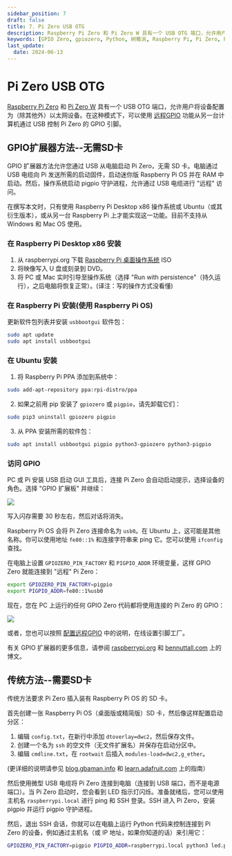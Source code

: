 ```yaml
---
sidebar_position: 7
draft: false
title: 7. Pi Zero USB OTG
description: Raspberry Pi Zero 和 Pi Zero W 具有一个 USB OTG 端口，允许用户将设备配置为（除其他外）以太网设备。在这种模式下，可以使用远程GPIO功能从另一台计算机通过 USB 控制 Pi Zero 的 GPIO 引脚。
keywords: [GPIO Zero, gpiozero, Python, 树莓派, Raspberry Pi, Pi Zero, Pi Zero W, OTG, USB, 远程, 远程GPIO, rgpio, pigpio]
last_update: 
  date: 2024-06-13
---
```


# Pi Zero USB OTG

[Raspberry Pi Zero](https://www.raspberrypi.org/products/raspberry-pi-zero/) 和 [Pi Zero W](https://www.raspberrypi.org/products/raspberry-pi-zero-w/) 具有一个 USB OTG 端口，允许用户将设备配置为（除其他外）以太网设备。在这种模式下，可以使用 [远程GPIO](./remote-gpio.mdx) 功能从另一台计算机通过 USB 控制 Pi Zero 的 GPIO 引脚。

## GPIO扩展器方法--无需SD卡

GPIO 扩展器方法允许您通过 USB 从电脑启动 Pi Zero，无需 SD 卡。电脑通过 USB 电缆向 Pi 发送所需的启动固件，启动迷你版 Raspberry Pi OS 并在 RAM 中启动。然后，操作系统启动 pigpio 守护进程，允许通过 USB 电缆进行 "远程" 访问。

在撰写本文时，只有使用 Raspberry Pi Desktop x86 操作系统或 Ubuntu（或其衍生版本），或从另一台 Raspberry Pi 上才能实现这一功能。目前不支持从 Windows 和 Mac OS 使用。

### 在 Raspberry Pi Desktop x86 安装

1. 从 raspberrypi.org 下载 [Raspberry Pi 桌面操作系统](https://www.raspberrypi.org/downloads/raspberry-pi-desktop/) ISO
2. 将映像写入 U 盘或刻录到 DVD。
3. 将 PC 或 Mac 实时引导至操作系统（选择 "Run with persistence"（持久运行），之后电脑将恢复正常）。(译注：写的操作方式没看懂)

### 在 Raspberry Pi 安装(使用 Raspberry Pi OS)

更新软件包列表并安装 `usbbootgui` 软件包：

```sh
sudo apt update
sudo apt install usbbootgui
```

### 在 Ubuntu 安装

1. 将 Raspberry Pi PPA 添加到系统中：

```sh
sudo add-apt-repository ppa:rpi-distro/ppa
```

2. 如果之前用 pip 安装了 `gpiozero` 或 `pigpio`，请先卸载它们：

```sh
sudo pip3 uninstall gpiozero pigpio
```

3. 从 PPA 安装所需的软件包：

```sh
sudo apt install usbbootgui pigpio python3-gpiozero python3-pigpio
```

### 访问 GPIO

PC 或 Pi 安装 USB 启动 GUI 工具后，连接 Pi Zero 会自动启动提示，选择设备的角色。选择 "GPIO 扩展板" 并继续：

![](@site/static/gpiozeroimg/gpio-expansion-prompt.png)

写入闪存需要 30 秒左右，然后对话将消失。

Raspberry Pi OS 会将 Pi Zero 连接命名为 `usb0`。在 Ubuntu 上，这可能是其他名称。你可以使用地址 `fe80::1%` 和连接字符串来 ping 它。您可以使用 `ifconfig` 查找。

在电脑上设置 `GPIOZERO_PIN_FACTORY` 和 `PIGPIO_ADDR` 环境变量，这样 GPIO Zero 就能连接到 "远程" Pi Zero：

```sh
export GPIOZERO_PIN_FACTORY=pigpio
export PIGPIO_ADDR=fe80::1%usb0
```

现在，您在 PC 上运行的任何 GPIO Zero 代码都将使用连接的 Pi Zero 的 GPIO：

![](@site/static/gpiozeroimg/gpio-expansion-example.png)

或者，您也可以按照 [配置远程GPIO](./remote-gpio.mdx) 中的说明，在线设置引脚工厂。

有关 GPIO 扩展器的更多信息，请参阅 [raspberrypi.org](https://www.raspberrypi.org/blog/gpio-expander/) 和 [bennuttall.com](http://bennuttall.com/raspberry-pi-zero-gpio-expander/) 上的博文。

## 传统方法--需要SD卡

传统方法要求 Pi Zero 插入装有 Raspberry Pi OS 的 SD 卡。

首先创建一张 Raspberry Pi OS（桌面版或精简版）SD 卡，然后像这样配置启动分区：

1. 编辑 `config.txt`，在新行中添加 `dtoverlay=dwc2`，然后保存文件。
2. 创建一个名为 `ssh` 的空文件（无文件扩展名）并保存在启动分区中。
3. 编辑 `cmdline.txt`，在 `rootwait` 后插入 `modules-load=dwc2,g_ether`。

(更详细的说明请参见 [blog.gbaman.info](http://blog.gbaman.info/?p=791) 和 [learn.adafruit.com](https://learn.adafruit.com/turning-your-raspberry-pi-zero-into-a-usb-gadget/ethernet-gadget) 上的指南）

然后使用微型 USB 电缆将 Pi Zero 连接到电脑（连接到 USB 端口，而不是电源端口）。当 Pi Zero 启动时，您会看到 LED 指示灯闪烁。准备就绪后，您可以使用主机名 `raspberrypi.local` 进行 ping 和 SSH 登录。SSH 进入 Pi Zero，安装 pigpio 并运行 pigpio 守护进程。

然后，退出 SSH 会话，你就可以在电脑上运行 Python 代码来控制连接到 Pi Zero 的设备，例如通过主机名（或 IP 地址，如果你知道的话）来引用它：

```sh
GPIOZERO_PIN_FACTORY=pigpio PIGPIO_ADDR=raspberrypi.local python3 led.py
```

<Normal />